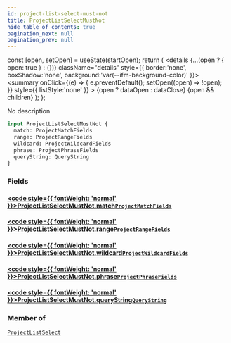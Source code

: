 ```yaml
---
id: project-list-select-must-not
title: ProjectListSelectMustNot
hide_table_of_contents: true
pagination_next: null
pagination_prev: null
---
```







  const [open, setOpen] = useState(startOpen);
  return (
    <details {...(open ? { open: true } : {})} className="details" style={{ border:'none', boxShadow:'none', background:'var(--ifm-background-color)' }}>
      <summary
        onClick={(e) => {
          e.preventDefault();
          setOpen((open) => !open);
        }}
        style={{ listStyle:'none' }}
      >
      {open ? dataOpen : dataClose}
      </summary>
      {open && children}
    </details>
  );
};




No description


```graphql
input ProjectListSelectMustNot {
  match: ProjectMatchFields
  range: ProjectRangeFields
  wildcard: ProjectWildcardFields
  phrase: ProjectPhraseFields
  queryString: QueryString
}
```




### Fields

#### [<code style={{ fontWeight: 'normal' }}>ProjectListSelectMustNot.<b>match</b></code>](#)<Bullet />[`ProjectMatchFields`](/cris/inputs/project-match-fields) <Badge class="secondary" text="input"/>
> 
> 

#### [<code style={{ fontWeight: 'normal' }}>ProjectListSelectMustNot.<b>range</b></code>](#)<Bullet />[`ProjectRangeFields`](/cris/inputs/project-range-fields) <Badge class="secondary" text="input"/>
> 
> 

#### [<code style={{ fontWeight: 'normal' }}>ProjectListSelectMustNot.<b>wildcard</b></code>](#)<Bullet />[`ProjectWildcardFields`](/cris/inputs/project-wildcard-fields) <Badge class="secondary" text="input"/>
> 
> 

#### [<code style={{ fontWeight: 'normal' }}>ProjectListSelectMustNot.<b>phrase</b></code>](#)<Bullet />[`ProjectPhraseFields`](/cris/inputs/project-phrase-fields) <Badge class="secondary" text="input"/>
> 
> 

#### [<code style={{ fontWeight: 'normal' }}>ProjectListSelectMustNot.<b>queryString</b></code>](#)<Bullet />[`QueryString`](/cris/inputs/query-string) <Badge class="secondary" text="input"/>
> 
> 



### Member of

[`ProjectListSelect`](/cris/inputs/project-list-select)  <Badge class="secondary" text="input"/>

